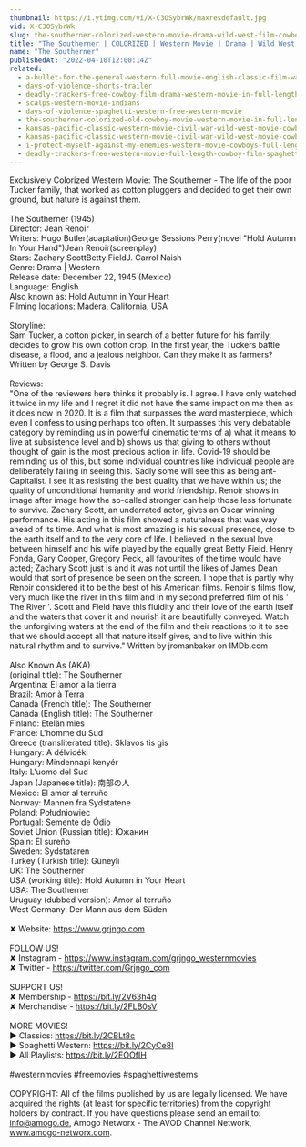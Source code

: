 ```yaml
---
thumbnail: https://i.ytimg.com/vi/X-C3OSybrWk/maxresdefault.jpg
vid: X-C3OSybrWk
slug: the-southerner-colorized-western-movie-drama-wild-west-film-cowboys
title: "The Southerner | COLORIZED | Western Movie | Drama | Wild West Film | Cowboys"
name: "The Southerner"
publishedAt: "2022-04-10T12:00:14Z"
related:
  - a-bullet-for-the-general-western-full-movie-english-classic-film-watchfree-cowboyfilm
  - days-of-violence-shorts-trailer
  - deadly-trackers-free-cowboy-film-drama-western-movie-in-full-length
  - scalps-western-movie-indians
  - days-of-violence-spaghetti-western-free-western-movie
  - the-southerner-colorized-old-cowboy-movie-western-movie-in-full-length
  - kansas-pacific-classic-western-movie-civil-war-wild-west-movie-cowboys
  - kansas-pacific-classic-western-movie-civil-war-wild-west-movie-cowboys
  - i-protect-myself-against-my-enemies-western-movie-cowboys-full-length-wild-west
  - deadly-trackers-free-western-movie-full-length-cowboy-film-spaghetti-western-free-movie
---
```


Exclusively Colorized Western Movie: The Southerner - The life of the poor Tucker family, that worked as cotton pluggers and decided to get their own ground, but nature is against them.<br />
<br />
The Southerner (1945)<br />
Director: Jean Renoir<br />
Writers: Hugo Butler(adaptation)George Sessions Perry(novel "Hold Autumn In Your Hand")Jean Renoir(screenplay)<br />
Stars: Zachary ScottBetty FieldJ. Carrol Naish<br />
Genre: Drama | Western<br />
Release date: December 22, 1945 (Mexico)<br />
Language: English<br />
Also known as: Hold Autumn in Your Heart<br />
Filming locations: Madera, California, USA<br />
<br />
Storyline:<br />
Sam Tucker, a cotton picker, in search of a better future for his family, decides to grow his own cotton crop. In the first year, the Tuckers battle disease, a flood, and a jealous neighbor. Can they make it as farmers? Written by George S. Davis<br />
<br />
Reviews:<br />
"One of the reviewers here thinks it probably is. I agree. I have only watched it twice in my life and I regret it did not have the same impact on me then as it does now in 2020. It is a film that surpasses the word masterpiece, which even I confess to using perhaps too often. It surpasses this very debatable category by reminding us in powerful cinematic terms of a) what it means to live at subsistence level and b) shows us that giving to others without thought of gain is the most precious action in life. Covid-19 should be reminding us of this, but some individual countries like individual people are deliberately failing in seeing this. Sadly some will see this as being ant-Capitalist. I see it as resisting the best quality that we have within us; the quality of unconditional humanity and world friendship. Renoir shows in image after image how the so-called stronger can help those less fortunate to survive. Zachary Scott, an underrated actor, gives an Oscar winning performance. His acting in this film showed a naturalness that was way ahead of its time. And what is most amazing is his sexual presence, close to the earth itself and to the very core of life. I believed in the sexual love between himself and his wife played by the equally great Betty Field. Henry Fonda, Gary Cooper, Gregory Peck, all favourites of the time would have acted; Zachary Scott just is and it was not until the likes of James Dean would that sort of presence be seen on the screen. I hope that is partly why Renoir considered it to be the best of his American films. Renoir's films flow, very much like the river in this film and in my second preferred film of his ' The River '. Scott and Field have this fluidity and their love of the earth itself and the waters that cover it and nourish it are beautifully conveyed. Watch the unforgiving waters at the end of the film and their reactions to it to see that we should accept all that nature itself gives, and to live within this natural rhythm and to survive." Written by jromanbaker on IMDb.com<br />
<br />
Also Known As (AKA)<br />
(original title): The Southerner<br />
Argentina: El amor a la tierra<br />
Brazil: Amor à Terra<br />
Canada (French title): The Southerner<br />
Canada (English title): The Southerner<br />
Finland: Etelän mies<br />
France: L'homme du Sud<br />
Greece (transliterated title): Sklavos tis gis<br />
Hungary: A délvidéki<br />
Hungary: Mindennapi kenyér<br />
Italy: L'uomo del Sud<br />
Japan (Japanese title): 南部の人<br />
Mexico: El amor al terruño<br />
Norway: Mannen fra Sydstatene<br />
Poland: Południowiec<br />
Portugal: Semente de Ódio<br />
Soviet Union (Russian title): Южанин<br />
Spain: El sureño<br />
Sweden: Sydstataren<br />
Turkey (Turkish title): Güneyli<br />
UK: The Southerner<br />
USA (working title): Hold Autumn in Your Heart<br />
USA: The Southerner<br />
Uruguay (dubbed version): Amor al terruño<br />
West Germany: Der Mann aus dem Süden<br />
<br />
✘ Website: https://www.grjngo.com<br />
<br />
FOLLOW US!<br />
✘ Instagram - https://www.instagram.com/grjngo_westernmovies<br />
✘ Twitter - https://twitter.com/Grjngo_com<br />
<br />
SUPPORT US!<br />
✘ Membership - https://bit.ly/2V63h4q<br />
✘ Merchandise - https://bit.ly/2FLB0sV<br />
<br />
MORE MOVIES! <br />
► Classics: https://bit.ly/2CBLt8c <br />
► Spaghetti Western: https://bit.ly/2CyCe8I <br />
► All Playlists: https://bit.ly/2EOOfIH <br />
<br />
#westernmovies #freemovies #spaghettiwesterns<br />
<br />
COPYRIGHT: All of the films published by us are legally licensed. We have acquired the rights (at least for specific territories) from the copyright holders by contract. If you have questions please send an email to: info@amogo.de, Amogo Networx - The AVOD Channel Network, www.amogo-networx.com.